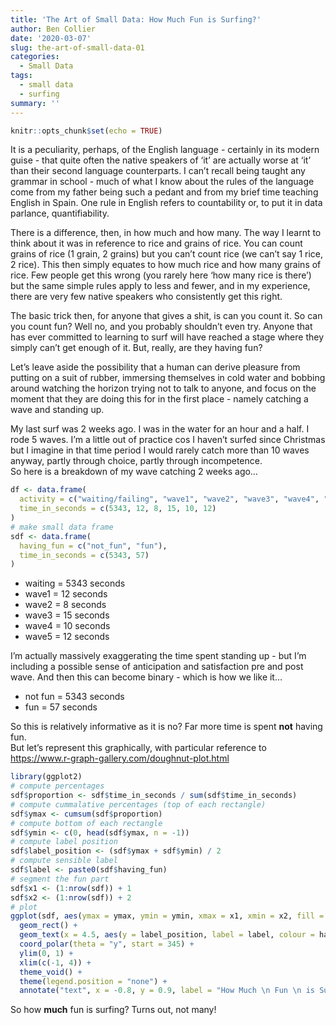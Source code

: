 ```yaml
---
title: 'The Art of Small Data: How Much Fun is Surfing?'
author: Ben Collier
date: '2020-03-07'
slug: the-art-of-small-data-01
categories:
  - Small Data
tags:
  - small data
  - surfing
summary: ''
---
```


```r
knitr::opts_chunk$set(echo = TRUE)
```


It is a peculiarity, perhaps, of the English language - certainly in its modern guise - that quite often the native speakers of 'it' are actually worse at 'it' than their second language counterparts. I can't recall being taught any grammar in school - much of what I know about the rules of the language come from my father being such a pedant and from my brief time teaching English in Spain. One rule in English refers to countability or, to put it in data parlance, quantifiability.

There is a difference, then, in how much and how many. The way I learnt to think about it was in reference to rice and grains of rice. You can count grains of rice (1 grain, 2 grains) but you can't count rice (we can't say 1 rice, 2 rice). This then simply equates to how much rice and how many grains of rice. Few people get this wrong (you rarely here 'how many rice is there') but the same simple rules apply to less and fewer, and in my experience, there are very few native speakers who consistently get this right.

The basic trick then, for anyone that gives a shit, is can you count it. So can you count fun? Well no, and you probably shouldn't even try. Anyone that has ever committed to learning to surf will have reached a stage where they simply can't get enough of it. But, really, are they having fun?

Let's leave aside the possibility that a human can derive pleasure from putting on a suit of rubber, immersing themselves in cold water and bobbing around watching the horizon trying not to talk to anyone, and focus on the moment that they are doing this for in the first place - namely catching a wave and standing up.

My last surf was 2 weeks ago. I was in the water for an hour and a half. I rode 5 waves. I'm a little out of practice cos I haven't surfed since Christmas but I imagine in that time period I would rarely catch more than 10 waves anyway, partly through choice, partly through incompetence.  
So here is a breakdown of my wave catching 2 weeks ago...

```r
df <- data.frame(
  activity = c("waiting/failing", "wave1", "wave2", "wave3", "wave4", "wave5"),
  time_in_seconds = c(5343, 12, 8, 15, 10, 12)
)
# make small data frame
sdf <- data.frame(
  having_fun = c("not_fun", "fun"),
  time_in_seconds = c(5343, 57)
)
```

- waiting = 5343 seconds
- wave1 = 12 seconds
- wave2 = 8 seconds
- wave3 = 15 seconds
- wave4 = 10 seconds
- wave5 = 12 seconds

I'm actually massively exaggerating the time spent standing up - but I'm including a possible sense of anticipation and satisfaction pre and post wave. And then this can become binary - which is how we like it...

- not fun = 5343 seconds
- fun = 57 seconds

So this is relatively informative as it is no? Far more time is spent **not** having fun.  
But let's represent this graphically, with particular reference to <https://www.r-graph-gallery.com/doughnut-plot.html>


```r
library(ggplot2)
# compute percentages
sdf$proportion <- sdf$time_in_seconds / sum(sdf$time_in_seconds)
# compute cummalative percentages (top of each rectangle)
sdf$ymax <- cumsum(sdf$proportion)
# compute bottom of each rectangle
sdf$ymin <- c(0, head(sdf$ymax, n = -1))
# compute label position
sdf$label_position <- (sdf$ymax + sdf$ymin) / 2
# compute sensible label
sdf$label <- paste0(sdf$having_fun)
# segment the fun part
sdf$x1 <- (1:nrow(sdf)) + 1
sdf$x2 <- (1:nrow(sdf)) + 2
# plot
ggplot(sdf, aes(ymax = ymax, ymin = ymin, xmax = x1, xmin = x2, fill = having_fun), colour = "white") +
  geom_rect() +
  geom_text(x = 4.5, aes(y = label_position, label = label, colour = having_fun), size = 6) +
  coord_polar(theta = "y", start = 345) +
  ylim(0, 1) +
  xlim(c(-1, 4)) +
  theme_void() +
  theme(legend.position = "none") +
  annotate("text", x = -0.8, y = 0.9, label = "How Much \n Fun \n is Surfing?", size = 8)
```


So how **much** fun is surfing? Turns out, not many!

